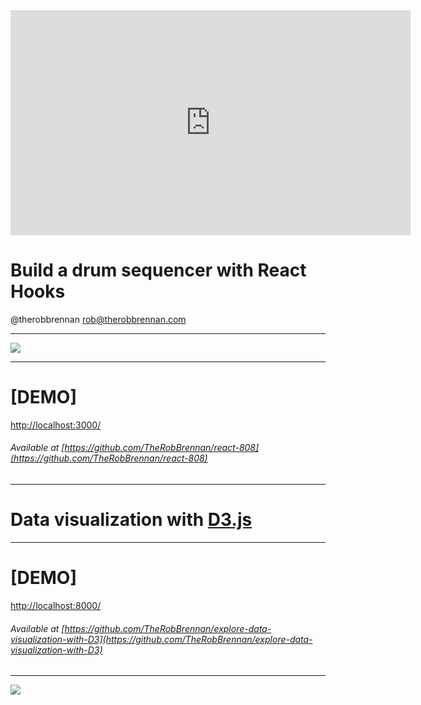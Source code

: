 
<SplitRight>

<iframe src="https://player.vimeo.com/video/335718093#t=4m13s" width="640" height="360" frameborder="0" allow="autoplay; fullscreen" allowfullscreen></iframe>

# Build a drum sequencer with React Hooks
@therobbrennan
[rob@therobbrennan.com](mailto:rob@therobbrennan.com)

</SplitRight>


---
<Image src='images/react-808.gif' size='90%' />

---
# [DEMO]

[http://localhost:3000/](http://localhost:3000/)

###### Available at [https://github.com/TheRobBrennan/react-808](https://github.com/TheRobBrennan/react-808)

---
# Data visualization with [D3.js](https://d3js.org/)

---
# [DEMO]

[http://localhost:8000/](http://localhost:8000/)

###### Available at [https://github.com/TheRobBrennan/explore-data-visualization-with-D3](https://github.com/TheRobBrennan/explore-data-visualization-with-D3)

---
<Image src='images/rob-brennan.jpg' />
